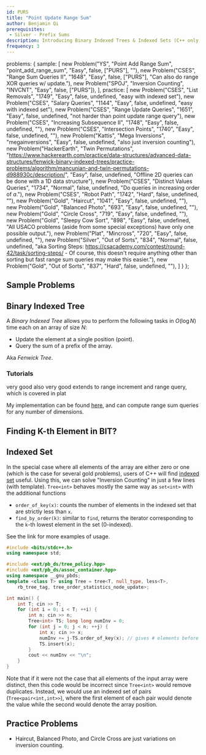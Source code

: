 ```yaml
---
id: PURS
title: "Point Update Range Sum"
author: Benjamin Qi
prerequisites: 
 - Silver - Prefix Sums
description: Introducing Binary Indexed Trees & Indexed Sets (C++ only).
frequency: 3
---
```



  problems: {
    sample: [
      new Problem("YS", "Point Add Range Sum", "point_add_range_sum", "Easy", false, ["PURS"], ""),
      new Problem("CSES", "Range Sum Queries II", "1648", "Easy", false, ["PURS"], "Can also do range XOR queries w/ update."),
      new Problem("SPOJ", "Inversion Counting", "INVCNT", "Easy", false, ["PURS"]),
    ],
    practice: [
      new Problem("CSES", "List Removals", "1749", "Easy", false, undefined, "easy with indexed set"),
      new Problem("CSES", "Salary Queries", "1144", "Easy", false, undefined, "easy with indexed set"),
      new Problem("CSES", "Range Update Queries", "1651", "Easy", false, undefined, "not harder than point update range query"),
      new Problem("CSES", "Increasing Subsequence II", "1748", "Easy", false, undefined, ""),
      new Problem("CSES", "Intersection Points", "1740", "Easy", false, undefined, ""),
      new Problem("Kattis", "Mega Inversions", "megainversions", "Easy", false, undefined, "also just inversion counting"),
      new Problem("HackerEarth", "Twin Permutations", "https://www.hackerearth.com/practice/data-structures/advanced-data-structures/fenwick-binary-indexed-trees/practice-problems/algorithm/mancunian-and-twin-permutations-d988930c/description/", "Easy", false, undefined, "Offline 2D queries can be done with a 1D data structure"),
      new Problem("CSES", "Distinct Values Queries", "1734", "Normal", false, undefined, "Do queries in increasing order of $a$."),
      new Problem("CSES", "Robot Path", "1742", "Hard", false, undefined, ""),
      new Problem("Gold", "Haircut", "1041", "Easy", false, undefined, ""),
      new Problem("Gold", "Balanced Photo", "693", "Easy", false, undefined, ""),
      new Problem("Gold", "Circle Cross", "719", "Easy", false, undefined, ""),
      new Problem("Gold", "Sleepy Cow Sort", "898", "Easy", false, undefined, "All USACO problems (aside from some special exceptions) have only one possible output."),
      new Problem("Plat", "Mincross", "720", "Easy", false, undefined, ""),
      new Problem("Silver", "Out of Sorts", "834", "Normal", false, undefined, "aka Sorting Steps: https://csacademy.com/contest/round-42/task/sorting-steps/ -  Of course, this doesn't require anything other than sorting but fast range sum queries may make this easier."),
      new Problem("Gold", "Out of Sorts", "837", "Hard", false, undefined, ""),
    ]
  }
};

## Sample Problems

<problems-list problems={metadata.problems.sample} />

## Binary Indexed Tree

A *Binary Indexed Tree* allows you to perform the following tasks in $O(\log N)$ time each on an array of size $N$:

 - Update the element at a single position (point).
 - Query the sum of a prefix of the array.

Aka *Fenwick Tree*.

### Tutorials

<resources>
  <resource source="CPH" title="9.2, 9.4 - Binary Indexed Tree">very good</resource>
  <resource source="CSA" title="Fenwick Trees" url="fenwick_trees">also very good</resource>
  <resource source="cp-algo" title="Fenwick Tree" url="data_structures/fenwick.html">extends to range increment and range query, which is covered in plat</resource>
  <resource source="TC" title="Binary Indexed Trees" url="binary-indexed-trees"></resource>
</resources>

My implementation can be found [here](https://github.com/bqi343/USACO/blob/master/Implementations/content/data-structures/1D%20Range%20Queries%20(9.2)/BIT%20(9.2).h), and can compute range sum queries for any number of dimensions.

## Finding K-th Element in BIT?

## Indexed Set

In the special case where all elements of the array are either zero or one (which is the case for several gold problems), users of C++ will find [indexed set](https://github.com/bqi343/USACO/blob/master/Implementations/content/data-structures/STL%20(5)/IndexedSet.h) useful. Using this, we can solve "Inversion Counting" in just a few lines (with template). `Tree<int>` behaves mostly the same way as `set<int>` with the additional functions 

  * `order_of_key(x)`: counts the number of elements in the indexed set that are strictly less than `x`. 
  * `find_by_order(k)`: similar to `find`, returns the iterator corresponding to the `k`-th lowest element in the set (0-indexed).

See the link for more examples of usage.

<spoiler title="INVCNT with Indexed Set">

```cpp
#include <bits/stdc++.h>
using namespace std;

#include <ext/pb_ds/tree_policy.hpp>
#include <ext/pb_ds/assoc_container.hpp>
using namespace __gnu_pbds;
template <class T> using Tree = tree<T, null_type, less<T>, 
	rb_tree_tag, tree_order_statistics_node_update>; 

int main() {
	int T; cin >> T;
	for (int i = 0; i < T; ++i) {
		int n; cin >> n;
		Tree<int> TS; long long numInv = 0;
		for (int j = 0; j < n; ++j) { 
			int x; cin >> x;
			numInv += j-TS.order_of_key(x); // gives # elements before it > x
			TS.insert(x);
		}
		cout << numInv << "\n";
	}
}
```

</spoiler>

Note that if it were not the case that all elements of the input array were distinct, then this code would be incorrect since `Tree<int>` would remove duplicates. Instead, we would use an indexed set of pairs (`Tree<pair<int,int>>`), where the first element of each pair would denote the value while the second would denote the array position.

## Practice Problems

 - Haircut, Balanced Photo, and Circle Cross are just variations on inversion counting.

<problems-list problems={metadata.problems.practice} />
